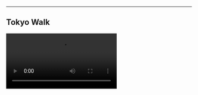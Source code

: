 

---
## Tokyo Walk

<Video src="tokyo-walk.mp4" />

A stylish woman walks down a Tokyo street filled with warm glowing neon and animated city signage. She wears a black leather jacket, a long red dress, and black boots, and carries a black purse. She wears sunglasses and red lipstick. She walks confidently and casually. The street is damp and reflective, creating a mirror effect of the colorful lights. Many pedestrians walk about.

---
## Wooly Mammoth

<Video src="wooly-mammoth.mp4" />

Several giant wooly mammoths approach treading through a snowy meadow, their long wooly fur lightly blows in the wind as they walk, snow covered trees and dramatic snow capped mountains in the distance, mid afternoon light with wispy clouds and a sun high in the distance creates a warm glow, the low camera view is stunning capturing the large furry mammal with beautiful photography, depth of field.

---
## Mitten Astronaut
<Video src="mitten-astronaut.mp4" />
A movie trailer featuring the adventures of the 30 year old space man wearing a red wool knitted motorcycle helmet, blue sky, salt desert, cinematic style, shot on 35mm film, vivid colors.

---
## Big Sur

<Video src="big-sur.mp4" />
Drone view of waves crashing against the rugged cliffs along Big Sur’s garay point beach. The crashing blue waters create white-tipped waves, while the golden light of the setting sun illuminates the rocky shore. A small island with a lighthouse sits in the distance, and green shrubbery covers the cliff’s edge. The steep drop from the road down to the beach is a dramatic feat, with the cliff’s edges jutting out over the sea. This is a view that captures the raw beauty of the coast and the rugged landscape of the Pacific Coast Highway.


---
## Monster With Melting Candle

<Video src="monster-with-melting-candle.mp4" />

Animated scene features a close-up of a short fluffy monster kneeling beside a melting red candle. The art style is 3D and realistic, with a focus on lighting and texture. The mood of the painting is one of wonder and curiosity, as the monster gazes at the flame with wide eyes and open mouth. Its pose and expression convey a sense of innocence and playfulness, as if it is exploring the world around it for the first time. The use of warm colors and dramatic lighting further enhances the cozy atmosphere of the image.

---
## Origami Undersea

<Video src="origami-undersea.mp4" />

A gorgeously rendered papercraft world of a coral reef, rife with colorful fish and sea creatures.